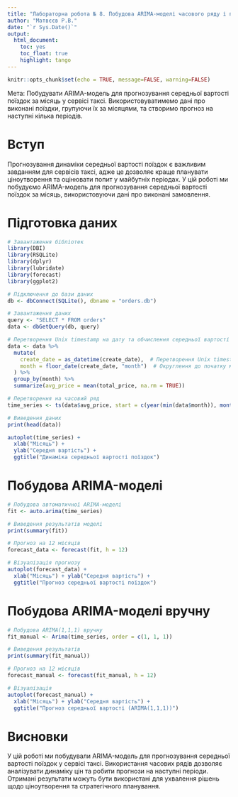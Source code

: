 ```yaml
---
title: "Лабораторна робота № 8. Побудова ARIMA-моделі часового ряду і прогнозування на її основі (short version)"
author: "Матвєєв Р.В."
date: "`r Sys.Date()`"
output: 
  html_document:
    toc: yes
    toc_float: true
    highlight: tango
---
```


```r
knitr::opts_chunk$set(echo = TRUE, message=FALSE, warning=FALSE)
```

Мета: Побудувати ARIMA-модель для прогнозування середньої вартості поїздок за місяць у сервісі таксі. Використовуватимемо дані про виконані поїздки, групуючи їх за місяцями, та створимо прогноз на наступні кілька періодів.

# Вступ

Прогнозування динаміки середньої вартості поїздок є важливим завданням для сервісів таксі, адже це дозволяє краще планувати ціноутворення та оцінювати попит у майбутніх періодах. У цій роботі ми побудуємо ARIMA-модель для прогнозування середньої вартості поїздок за місяць, використовуючи дані про виконані замовлення.

# Підготовка даних

```r
# Завантаження бібліотек
library(DBI)
library(RSQLite)
library(dplyr)
library(lubridate)
library(forecast)
library(ggplot2)

```

```r

# Підключення до бази даних
db <- dbConnect(SQLite(), dbname = "orders.db")

# Завантаження даних
query <- "SELECT * FROM orders"
data <- dbGetQuery(db, query)

# Перетворення Unix timestamp на дату та обчислення середньої вартості поїздок за місяць
data <- data %>%
  mutate(
    create_date = as_datetime(create_date),  # Перетворення Unix timestamp у дату
    month = floor_date(create_date, "month")  # Округлення до початку місяця
  ) %>%
  group_by(month) %>%
  summarize(avg_price = mean(total_price, na.rm = TRUE))

# Перетворення на часовий ряд
time_series <- ts(data$avg_price, start = c(year(min(data$month)), month(min(data$month))), frequency = 12)

# Виведення даних
print(head(data))

autoplot(time_series) +
  xlab("Місяць") +
  ylab("Середня вартість") +
  ggtitle("Динаміка середньої вартості поїздок")

```

# Побудова ARIMA-моделі

```r

# Побудова автоматичної ARIMA-моделі
fit <- auto.arima(time_series)

# Виведення результатів моделі
print(summary(fit))

# Прогноз на 12 місяців
forecast_data <- forecast(fit, h = 12)

# Візуалізація прогнозу
autoplot(forecast_data) +
  xlab("Місяць") + ylab("Середня вартість") +
  ggtitle("Прогноз середньої вартості поїздок")
```

# Побудова ARIMA-моделі вручну

```r
# Побудова ARIMA(1,1,1) вручну
fit_manual <- Arima(time_series, order = c(1, 1, 1))

# Виведення результатів
print(summary(fit_manual))

# Прогноз на 12 місяців
forecast_manual <- forecast(fit_manual, h = 12)

# Візуалізація
autoplot(forecast_manual) +
  xlab("Місяць") + ylab("Середня вартість") +
  ggtitle("Прогноз середньої вартості (ARIMA(1,1,1))")

```


# Висновки

У цій роботі ми побудували ARIMA-модель для прогнозування середньої вартості поїздок у сервісі таксі. Використання часових рядів дозволяє аналізувати динаміку цін та робити прогнози на наступні періоди. Отримані результати можуть бути використані для ухвалення рішень щодо ціноутворення та стратегічного планування.

